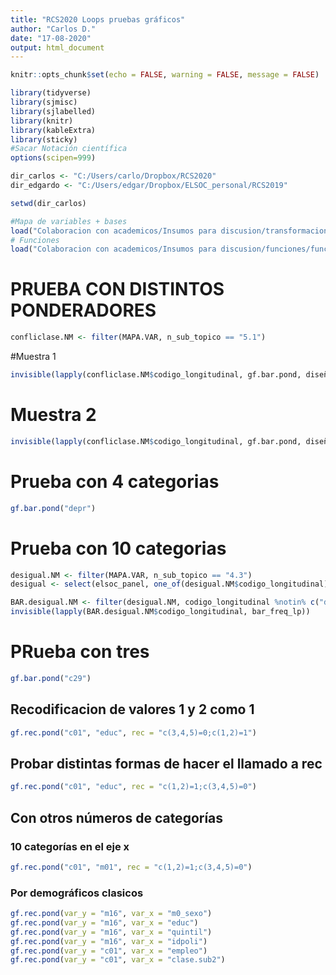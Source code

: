 ```yaml
---
title: "RCS2020 Loops pruebas gráficos"
author: "Carlos D."
date: "17-08-2020"
output: html_document
---
```


```r
knitr::opts_chunk$set(echo = FALSE, warning = FALSE, message = FALSE)

library(tidyverse)
library(sjmisc)
library(sjlabelled)
library(knitr)
library(kableExtra)
library(sticky)
#Sacar Notación científica
options(scipen=999)
```



```r

dir_carlos <- "C:/Users/carlo/Dropbox/RCS2020"
dir_edgardo <- "C:/Users/edgar/Dropbox/ELSOC_personal/RCS2019"

setwd(dir_carlos)

#Mapa de variables + bases
load("Colaboracion con academicos/Insumos para discusion/transformacion_variables/datos_a_usar.RData")
# Funciones
load("Colaboracion con academicos/Insumos para discusion/funciones/funciones_a_usar.RData")
```

# PRUEBA CON DISTINTOS PONDERADORES

```r
confliclase.NM <- filter(MAPA.VAR, n_sub_topico == "5.1")

```

#Muestra 1
```r
invisible(lapply(confliclase.NM$codigo_longitudinal, gf.bar.pond, diseño= dis_01_m1 ))
```

# Muestra 2


```r
invisible(lapply(confliclase.NM$codigo_longitudinal, gf.bar.pond, diseño= dis_01_m2 ))
```

# Prueba con 4 categorias

```r
gf.bar.pond("depr")

```

# Prueba con 10 categorias

```r
desigual.NM <- filter(MAPA.VAR, n_sub_topico == "4.3")
desigual <- select(elsoc_panel, one_of(desigual.NM$codigo_longitudinal))
```





```r
BAR.desigual.NM <- filter(desigual.NM, codigo_longitudinal %notin% c("d04_01_r", "d04_02_r", "d03_01_r", "d03_02_r"))
invisible(lapply(BAR.desigual.NM$codigo_longitudinal, bar_freq_lp))
```

# PRueba con tres

```r
gf.bar.pond("c29")
```


## Recodificacion de valores 1 y 2 como 1 

```r
gf.rec.pond("c01", "educ", rec = "c(3,4,5)=0;c(1,2)=1")
```

## Probar distintas formas de hacer el llamado a rec

```r
gf.rec.pond("c01", "educ", rec = "c(1,2)=1;c(3,4,5)=0")
```

## Con otros números de categorías

### 10 categorías en el eje x



```r
gf.rec.pond("c01", "m01", rec = "c(1,2)=1;c(3,4,5)=0")
```

### Por demográficos clasicos

```r
gf.rec.pond(var_y = "m16", var_x = "m0_sexo")
gf.rec.pond(var_y = "m16", var_x = "educ")
gf.rec.pond(var_y = "m16", var_x = "quintil")
gf.rec.pond(var_y = "m16", var_x = "idpoli")
gf.rec.pond(var_y = "c01", var_x = "empleo")
gf.rec.pond(var_y = "c01", var_x = "clase.sub2")

```



